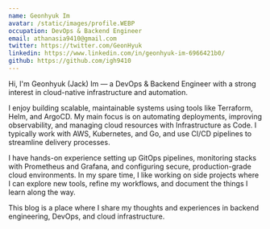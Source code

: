 ```yaml
---
name: Geonhyuk Im
avatar: /static/images/profile.WEBP
occupation: DevOps & Backend Engineer
email: athanasia9410@gmail.com
twitter: https://twitter.com/GeonHyuk
linkedin: https://www.linkedin.com/in/geonhyuk-im-6966421b0/
github: https://github.com/igh9410
---
```


Hi, I'm Geonhyuk (Jack) Im — a DevOps & Backend Engineer with a strong interest in cloud-native infrastructure and automation.

I enjoy building scalable, maintainable systems using tools like Terraform, Helm, and ArgoCD. My main focus is on automating deployments, improving observability, and managing cloud resources with Infrastructure as Code. I typically work with AWS, Kubernetes, and Go, and use CI/CD pipelines to streamline delivery processes.

I have hands-on experience setting up GitOps pipelines, monitoring stacks with Prometheus and Grafana, and configuring secure, production-grade cloud environments. In my spare time, I like working on side projects where I can explore new tools, refine my workflows, and document the things I learn along the way.

This blog is a place where I share my thoughts and experiences in backend engineering, DevOps, and cloud infrastructure.
